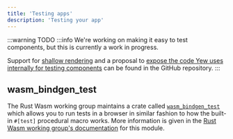 ```yaml
---
title: 'Testing apps'
description: 'Testing your app'
---
```


:::warning
TODO
:::info
We're working on making it easy to test components, but this is currently a work in progress.

Support for [shallow rendering](https://github.com/yewstack/yew/issues/1413) and a proposal to
[expose the code Yew uses internally for testing components](https://github.com/yewstack/yew/issues/1413)
can be found in the GitHub repository.
:::

## wasm_bindgen_test

The Rust Wasm working group maintains a crate called [`wasm_bindgen_test`](https://rustwasm.github.io/docs/wasm-bindgen/wasm-bindgen-test/index.html) which allows you to run tests in a browser in similar fashion to how
the built-in `#[test]` procedural macro works. More information is given in the [Rust Wasm working group's documentation](https://rustwasm.github.io/docs/wasm-bindgen/wasm-bindgen-test/index.html)
for this module.

